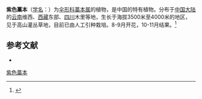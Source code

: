 {{NoteTA|G1=LS}}
{{Speciesbox
| name = 紫色藁本
| status = 
| status_system = 
| image = Ligusticum franchetii.png
| genus = Ligusticum
| species = franchetii
| authority = de Boiss.
}}

'''紫色藁本'''（[[学名|学名]]：{{lang|la|''Ligusticum franchetii''}}）为[[伞形科|伞形科]][[藁本属|藁本属]]的植物，是中国的特有植物。分布于[[中国大陆|中国大陆]]的[[云南|云南]]维西、[[西藏|西藏]]东部、[[四川|四川]]木里等地，生长于海拔3500米至4000米的地区，见于高山灌丛草地，目前已由人工引种栽培。8-9月开花，10-11月结果。<ref>{{Cite book|title=中国植物志 第55卷 第3分册|last=|first=|publisher=科学出版社|year=1992|isbn=7-03-002453-2|location=北京|pages=250}}</ref>

== 参考文献 ==
<div class="references-small">
* {{cite web| url =http://www.bioinfo.cn/db05/KmzwSpecies.php?action=view&id=22886| title =紫色藁本| work =《中国高等植物数据库全库》| publisher =中国科学院微生物研究所| author =昆明植物研究所| accessdate =2009-02-25| deadurl =yes| archiveurl =https://web.archive.org/web/20160305010645/http://www.bioinfo.cn/db05/KmzwSpecies.php?action=view&id=22886| archivedate =2016-03-05}}
</div>
{{Taxonbar|from=Q15231819}}

[[Category:藁本属|紫色藁本]]


{{Apiales-stub}}